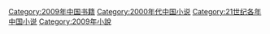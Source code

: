 [[Category:2009年中国书籍|Category:2009年中国书籍]]
[[Category:2000年代中国小说|Category:2000年代中国小说]]
[[Category:21世纪各年中国小说|Category:21世纪各年中国小说]]
[[Category:2009年小說|Category:2009年小說]]